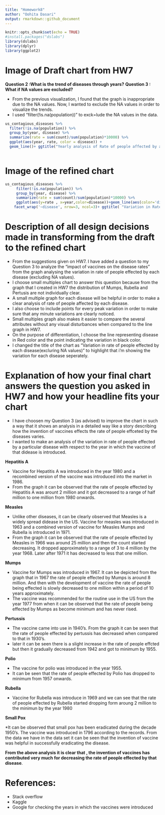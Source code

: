```yaml
---
title: "Homework8"
author: "Oohita Dasari"
output: rmarkdown::github_document
---
```


```r
knitr::opts_chunk$set(echo = TRUE)
#install.packages("dslabs")
library(dslabs)
library(dplyr)
library(ggplot2)
```

# Image of Draft chart from HW7

**Question 2  :What is the trend of diseases through years?**
**Question 3 : What if NA values are excluded?**

* From the previous visualization, I found that the graph is inappropriate due to the NA values. Now, I wanted to exclude the NA values in order to visualize the trends.
* I used "filter(!is.na(population))" to exck=lude the NA values in the data. 
  

```r
us_contagious_diseases %>%
  filter(!is.na(population)) %>%
  group_by(year, disease) %>%
  summarize(rate = sum(count)/sum(population)*10000) %>%
  ggplot(aes(year, rate, color = disease)) +
  geom_line()+ ggtitle("Yearly analysis of Rate of people affected by all diseases (excluding NA values)")
  
```




# Image of the refined chart



```r
us_contagious_diseases %>% 
     filter(!is.na(population)) %>% 
     group_by(year, disease) %>%
     summarize(rate = sum(count)/sum(population)*10000) %>% 
     ggplot(aes(y=rate , x=year,color=disease))+geom_line(aes(color='disease'),size=1)+ geom_point(color="black",size=0.6)+
    facet_wrap('~disease', nrow=3, ncol=3)+ ggtitle( "Variation in Rate of people affected by each disease (excluding NA values)")+ labs(x = "Year")+labs(y="Rate")

```

# Description of all design decisions made in transforming from the draft to the refined chart

* From the suggestions given on HW7. I have added a question to my Question 3 to analyze the "impact of vaccines on the disease rates" from the graph analysing the variation in rate of people effected by each disease (excluding NA values).
* I choose small multiples chart to answer this question because from the graph that I created in HW7 the distribution of Mumps, Rubella and Pertusis are not individually clear.
*  A small multiple graph for each disease will be helpful in order to make a clear analysis of rate of people affected by each disease. 
*  I also choose to include points for every peak variation in order to make sure that any minute variations are clearly noticed.
* Small multiples graph also makes it easier to compare the several attributes without any visual disturbances when compared to the line graph in HW7.
* On the purpose of differentiation, I choose the line representing disease in Red color and the point indicating the variation in black color.
* I changed the title of the chart as "Variation in rate of people effected by each disease(excluring NA values)" to highlight that i'm showing the variation for each disease seperately.


# Explanation of how your final chart answers the question you asked in HW7 and how your headline fits your chart


* I have choosen my Question 3 (as advised) to improve the chart in such a way that it shows an analysis in a detailed way like a story describing how the invention of vaccines effects the rate of people effceted by the diseases varies.
*  I wanted to make an analysis of the variation in rate of people effected by a particular disease with respect to the year in which the vaccine of that didease is introduced.

**Hepatitis A**

*  Vaccine for Hepatitis A wa introduced in the year 1980 and a recombined version of the vaccine was introduced into the market in 1986.
* From the graph it can be observed that the rate of people effected by Hepatitis A was arount 2 million and it got decreased to a range of half million to one million from 1980 onwards.


**Measles**

* Unlike other diseases, it can be clearly observed that Measles is a widely spread didease in the US. Vaccine for measles was introduced in 1963 and a combined version of vaccine for Measles Mumps and Rubella is introduced in 1971.
* From the graph it can be observed that the rate of people effected by Measles in 1966 was around 25 million and then the count started decreasing. It dropped approximately to a range of 3 to 4 million by the year 1968. Later after 1971 it has decreased to less that one million.


**Mumps**

* Vaccine for Mumps was introduced in 1967. It can be depicted from the graph that in 1967 the rate of people effected by Mumps is around 8 million. And then with the development of vaccine the rate of people being effected is slowly decreased to one million within a period of 10 years approximately.
* The vaccine was recommended for the routine use in the US from the year 1977 from when it can be observed that the rate of people being effected by Mumps as become minimum and has never rised.


**Pertussis**

* The vaccine came into use in 1940's. From the graph it can be seen that the rate of people effected by pertussis has decreased when compared to that in 1930's.  
* later it can be seen there is a slight increase in the rate of people effcted but then it gradually decreased from 1942 and got to minimum by 1955.


**Polio**

* The vaccine for polio was introduced in the year 1955.
* It can be seen that the rate of people effected by Polio has dropped to minimum from 1957 onwards. 


**Rubella**

* Vaccine for Rubella was introduce in 1969 and we can see that the rate of people effected by Rubella started dropping form aroung 2 million to the minimun by the year 1980


**Small Pox**

*It can be observed that small pox has been eradicated during the decade 1950's. The vaccine was introduced in 1796 according to the records. From the data we have in the data set it can be seen that the invention of vaccine was helpful in successfully eradicating the disease.


**From the above analysis it is clear that , the invention of vaccines has contributed very much for decreasing the rate of people effected by that disease**. 

# References:
* Stack overflow
* Kaggle
* Google for checking the years in which the vaccines were introduced
